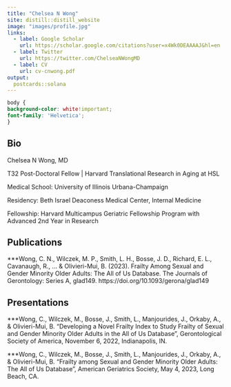```yaml
---
title: "Chelsea N Wong"    
site: distill::distill_website
image: "images/profile.jpg"
links:
  - label: Google Scholar
    url: https://scholar.google.com/citations?user=x4Wk0DEAAAAJ&hl=en
  - label: Twitter
    url: https://twitter.com/ChelseaNWongMD
  - label: CV
    url: cv-cnwong.pdf
output:
  postcards::solana
---
```


```css

body {
background-color: white!important;
font-family: 'Helvetica';
}
```

## Bio

Chelsea N Wong, MD

T32 Post-Doctoral Fellow | Harvard Translational Research in Aging at HSL


Medical School: University of Illinois Urbana-Champaign

Residency: Beth Israel Deaconess Medical Center, Internal Medicine

Fellowship: Harvard Multicampus Geriatric Fellowship Program with Advanced 2nd Year in Research


## Publications

***Wong, C. N., Wilczek, M. P., Smith, L. H., Bosse, J. D., Richard, E. L., Cavanaugh, R., ... & Olivieri-Mui, B. (2023). Frailty Among Sexual and Gender Minority Older Adults: The All of Us Database. The Journals of Gerontology: Series A, glad149. https://doi.org/10.1093/gerona/glad149


## Presentations

***Wong, C., Wilczek, M., Bosse, J., Smith, L., Manjourides, J., Orkaby, A., & Olivieri-Mui, B. “Developing a Novel Frailty Index to Study Frailty of Sexual and Gender Minority Older Adults in the All of Us Database”, Gerontological Society of America, November 6, 2022, Indianapolis, IN.

***Wong, C., Wilczek, M., Bosse, J., Smith, L., Manjourides, J., Orkaby, A., & Olivieri-Mui, B. “Frailty among Sexual and Gender Minority Older Adults: The All of Us Database”, American Geriatrics Society, May 4,  2023, Long Beach, CA. 



